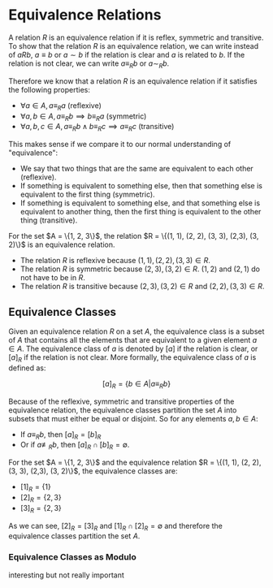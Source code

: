 
# Equivalence Relations

A relation $R$ is an equivalence relation if it is reflex, symmetric and transitive. To show that the relation 
$R$ is an equivalence relation, we can write instead of $aRb$, $a \equiv b$ or $a \sim b$ if the relation is clear and 
$a$ is related to $b$. If the relation is not clear, we can write $a \equiv_R b$ or $a \sim_R b$.

Therefore we know that a relation $R$ is an equivalence relation if it satisfies the following properties:

- $\forall a \in A, a \equiv_R a$ (reflexive)
- $\forall a, b \in A, a \equiv_R b \implies b \equiv_R a$ (symmetric)
- $\forall a, b, c \in A, a \equiv_R b \land b \equiv_R c \implies a \equiv_R c$ (transitive)

This makes sense if we compare it to our normal understanding of "equivalence":
- We say that two things that are the same are equivalent to each other (reflexive).
- If something is equivalent to something else, then that something else is equivalent to the first thing (symmetric).
- If something is equivalent to something else, and that something else is equivalent to another thing, then the first thing is equivalent to the other thing (transitive).

<Callout type="example">
For the set $A = \{1, 2, 3\}$, the relation $R = \{(1, 1), (2, 2), (3, 3), (2,3), (3, 2)\}$ is an equivalence relation.

- The relation $R$ is reflexive because $(1, 1), (2, 2), (3, 3) \in R$.
- The relation $R$ is symmetric because $(2, 3), (3, 2) \in R$. $(1,2)$ and $(2,1)$ do not have to be in $R$.
- The relation $R$ is transitive because $(2, 3), (3, 2) \in R$ and $(2, 2), (3, 3) \in R$.
</Callout>

## Equivalence Classes

Given an equivalence relation $R$ on a set $A$, the equivalence class is a subset of $A$ that contains all the elements that are equivalent to a given element $a \in A$. 
The equivalence class of $a$ is denoted by $[a]$ if the relation is clear, or $[a]_R$ if the relation is not clear. 
More formally, the equivalence class of $a$ is defined as:

```math
[a]_R = \{b \in A | a \equiv_R b\}
```

Because of the reflexive, symmetric and transitive properties of the equivalence relation, the equivalence classes partition the set $A$ into subsets 
that must either be equal or disjoint. So for any elements $a, b \in A$:

- If $a \equiv_R b$, then $[a]_R = [b]_R$ 
- Or if $a \not\equiv_R b$, then $[a]_R \cap [b]_R = \emptyset$.

<Callout type="example">
For the set $A = \{1, 2, 3\}$ and the equivalence relation $R = \{(1, 1), (2, 2), (3, 3), (2,3), (3, 2)\}$, the equivalence classes are:

- $[1]_R = \{1\}$
- $[2]_R = \{2, 3\}$
- $[3]_R = \{2, 3\}$

As we can see, $[2]_R = [3]_R$ and $[1]_R \cap [2]_R = \emptyset$ and therefore the equivalence classes partition the set $A$.
</Callout>

### Equivalence Classes as Modulo

interesting but not really important